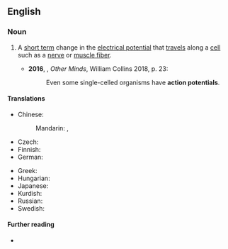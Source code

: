==English==
{{wikipedia}}
===Noun===
{{en-noun}}

# {{lb|en|physiology}} A [[short term]] change in the [[electrical potential]] that [[travel]]s along a [[cell]] such as a [[nerve]] or [[muscle fiber]]. {{defdate|from 20th c.}}
#*'''2016''', {{w|Peter Godfrey-Smith}}, ''Other Minds'', William Collins 2018, p. 23:
#*:Even some single-celled organisms have '''action potentials'''.

====Translations====
{{trans-top|electrical potential}}
* Chinese:
*: Mandarin: {{t|cmn|動作電位}}, {{t|cmn|动作电位|tr=dòngzuò diànwèi}}
* Czech: {{t|cs|akční potenciál|m}}
* Finnish: {{t|fi|toimintapotentiaali}}
* German: {{t|de|Aktionspotential|n}}
{{trans-mid}}
* Greek: {{t|el|δυναμικό ενέργειας|n}}
* Hungarian: {{t+|hu|akciós potenciál}}
* Japanese: {{t|ja|活動電位|tr=かつどうでんい, katsudōden'i}}
* Kurdish: {{t|ku|erkê kar}}
* Russian: {{t+|ru|и́мпульс|m}}
* Swedish: {{t+|sv|aktionspotential}}
{{trans-bottom}}

====Further reading====
* {{pedialite}}